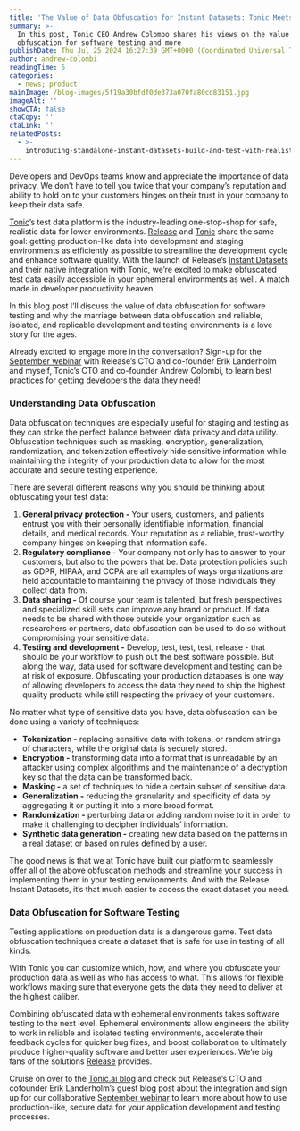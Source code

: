 ```yaml
---
title: 'The Value of Data Obfuscation for Instant Datasets: Tonic Meets Release'
summary: >-
  In this post, Tonic CEO Andrew Colombo shares his views on the value of data
  obfuscation for software testing and more
publishDate: Thu Jul 25 2024 16:27:39 GMT+0000 (Coordinated Universal Time)
author: andrew-colombi
readingTime: 5
categories:
  - news; product
mainImage: /blog-images/5f19a30bfdf0de373a070fa80cd83151.jpg
imageAlt: ''
showCTA: false
ctaCopy: ''
ctaLink: ''
relatedPosts:
  - >-
    introducing-standalone-instant-datasets-build-and-test-with-realistic-production-like-data-with-ease
---
```


Developers and DevOps teams know and appreciate the importance of data privacy. We don’t have to tell you twice that your company’s reputation and ability to hold on to your customers hinges on their trust in your company to keep their data safe.

‍[Tonic](https://www.tonic.ai/)’s test data platform is the industry-leading one-stop-shop for safe, realistic data for lower environments. [Release](https://release.com/) and [Tonic](https://www.tonic.ai/) share the same goal: getting production-like data into development and staging environments as efficiently as possible to streamline the development cycle and enhance software quality. With the launch of Release’s [Instant Datasets](https://release.com/product/instant-datasets) and their native integration with Tonic, we’re excited to make obfuscated test data easily accessible in your ephemeral environments as well. A match made in developer productivity heaven.

In this blog post I’ll discuss the value of data obfuscation for software testing and why the marriage between data obfuscation and reliable, isolated, and replicable development and testing environments is a love story for the ages.

Already excited to engage more in the conversation? Sign-up for the [September webinar](https://release.com/webinar/release-tonic-best-practices) with Release’s CTO and co-founder Erik Landerholm and myself, Tonic’s CTO and co-founder Andrew Colombi, to learn best practices for getting developers the data they need!

### Understanding Data Obfuscation

Data obfuscation techniques are especially useful for staging and testing as they can strike the perfect balance between data privacy and data utility. Obfuscation techniques such as masking, encryption, generalization, randomization, and tokenization effectively hide sensitive information while maintaining the integrity of your production data to allow for the most accurate and secure testing experience.

There are several different reasons why you should be thinking about obfuscating your test data:
1.  **General privacy protection -** Your users, customers, and patients entrust you with their personally identifiable information, financial details, and medical records. Your reputation as a reliable, trust-worthy company hinges on keeping that information safe.
2.  **Regulatory compliance -** Your company not only has to answer to your customers, but also to the powers that be. Data protection policies such as GDPR, HIPAA, and CCPA are all examples of ways organizations are held accountable to maintaining the privacy of those individuals they collect data from.
3.  **Data sharing -** Of course your team is talented, but fresh perspectives and specialized skill sets can improve any brand or product. If data needs to be shared with those outside your organization such as researchers or partners, data obfuscation can be used to do so without compromising your sensitive data.
4.  **Testing and development -** Develop, test, test, test, release - that should be your workflow to push out the best software possible. But along the way, data used for software development and testing can be at risk of exposure. Obfuscating your production databases is one way of allowing developers to access the data they need to ship the highest quality products while still respecting the privacy of your customers.

No matter what type of sensitive data you have, data obfuscation can be done using a variety of techniques:
*   **Tokenization -** replacing sensitive data with tokens, or random strings of characters, while the original data is securely stored.
*   **Encryption -** transforming data into a format that is unreadable by an attacker using complex algorithms and the maintenance of a decryption key so that the data can be transformed back.
*   **Masking -** a set of techniques to hide a certain subset of sensitive data.
*   **Generalization** **\-** reducing the granularity and specificity of data by aggregating it or putting it into a more broad format.
*   **Randomization -** perturbing data or adding random noise to it in order to make it challenging to decipher individuals’ information.
*   **Synthetic data generation -** creating new data based on the patterns in a real dataset or based on rules defined by a user.

The good news is that we at Tonic have built our platform to seamlessly offer all of the above obfuscation methods and streamline your success in implementing them in your testing environments. And with the Release Instant Datasets, it’s that much easier to access the exact dataset you need.

### Data Obfuscation for Software Testing

Testing applications on production data is a dangerous game. Test data obfuscation techniques create a dataset that is safe for use in testing of all kinds.

With Tonic you can customize which, how, and where you obfuscate your production data as well as who has access to what. This allows for flexible workflows making sure that everyone gets the data they need to deliver at the highest caliber.

Combining obfuscated data with ephemeral environments takes software testing to the next level. Ephemeral environments allow engineers the ability to work in reliable and isolated testing environments, accelerate their feedback cycles for quicker bug fixes, and boost collaboration to ultimately produce higher-quality software and better user experiences. We’re big fans of the solutions [Release](https://release.com/) provides.

Cruise on over to the [Tonic.ai blog](https://www.tonic.ai/blog/test-your-apps-with-high-fidelity-production-like-data-with-release-and-tonic) and check out Release’s CTO and cofounder Erik Landerholm’s guest blog post about the integration and sign up for our collaborative [September webinar](https://release.com/webinar/release-tonic-best-practices) to learn more about how to use production-like, secure data for your application development and testing processes.
